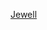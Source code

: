{{US county navigation box
| collapse_state = {{{state|expanded}}}
| listclass      = hlist

| template_name  = 朱厄爾縣 (堪薩斯州)
| county  = 朱厄爾縣
| state = 堪薩斯州
| seat = 曼凱托

| map_image = Map of Kansas highlighting Jewell County.svg
| map_alt = Map of Kansas highlighting Jewell County
| map_caption = Map of Kansas highlighting Jewell County

| title1 = [[城市]]
| body1  = 
* [[伯奧克 (堪薩斯州)|伯奧克]]
* [[埃斯本 (堪薩斯州)|埃斯本]]
* [[福莫蘇 (堪薩斯州)|福莫蘇]]
* [[朱厄爾 (堪薩斯州)|朱厄爾]]
* [[曼凱托 (堪薩斯州)|曼凱托]]
* [[蘭德爾 (堪薩斯州)|蘭德爾]]
* [[韋伯 (堪薩斯州)|韋伯]]

| title2 = [[非建制地區]]
| body2  = 
* [[愛奧尼亞 (堪薩斯州)|愛奧尼亞]]
* [[蒙特羅斯 (堪薩斯州)|蒙特羅斯]]
* [[北布蘭奇 (堪薩斯州)|北布蘭奇]]
* [[奧蒂戈 (堪薩斯州)|奧蒂戈]]

| title3 = [[鎮區 (美國)|鎮區]]
| body3  = 
* [[艾倫鎮區 (堪薩斯州朱厄爾縣)|艾倫鎮區]]
* [[阿森斯鎮區 (堪薩斯州朱厄爾縣)|阿森斯鎮區]]
* [[布朗斯克里克鎮區 (朱厄爾縣)|布朗斯克里克鎮區]]
* [[布法羅鎮區 (朱厄爾縣)|布法羅鎮區]]
* [[伯奧克鎮區 (堪薩斯州朱厄爾縣)|伯奧克鎮區]]
* [[卡爾文鎮區 (朱厄爾縣)|卡爾文鎮區]]
* [[中央鎮區 (朱厄爾縣)|中央鎮區]]
* [[歐文鎮區 (堪薩斯州朱厄爾縣)|歐文鎮區]]
* [[埃斯本鎮區 (朱厄爾縣)|埃斯本鎮區]]
* [[格蘭特鎮區 (朱厄爾縣)|格蘭特鎮區]]
* [[哈里森鎮區 (堪薩斯州朱厄爾縣)|哈里森鎮區]]
* [[海蘭鎮區 (朱厄爾縣)|海蘭鎮區]]
* [[霍姆伍德鎮區 (朱厄爾縣)|霍姆伍德鎮區]]
* [[愛奧尼亞鎮區 (朱厄爾縣)|愛奧尼亞鎮區]]
* [[傑克遜鎮區 (堪薩斯州朱厄爾縣)|傑克遜鎮區]]
* [[萊姆斯通鎮區 (堪薩斯州朱厄爾縣)|萊姆斯通鎮區]]
* [[蒙大拿鎮區 (朱厄爾縣)|蒙大拿鎮區]]
* [[敖德薩鎮區 (堪薩斯州朱厄爾縣)|敖德薩鎮區]]
* [[普雷里鎮區 (朱厄爾縣)|普雷里鎮區]]
* [[里奇蘭鎮區 (朱厄爾縣)|里奇蘭鎮區]]
* [[辛克萊爾鎮區 (朱厄爾縣)|辛克萊爾鎮區]]
* [[維克斯堡鎮區 (朱厄爾縣)|維克斯堡鎮區]]
* [[沃爾納特鎮區 (朱厄爾縣)|沃爾納特鎮區]]
* [[華盛頓鎮區 (朱厄爾縣)|華盛頓鎮區]]
* [[懷特芒德鎮區 (堪薩斯州朱厄爾縣)|懷特芒德鎮區]]

}}<noinclude>
{{collapsible option}}
[[Category:堪薩斯州縣份導航模板|Jewell]]
[[Category:朱厄爾縣 (堪薩斯州)| ]]
</noinclude>